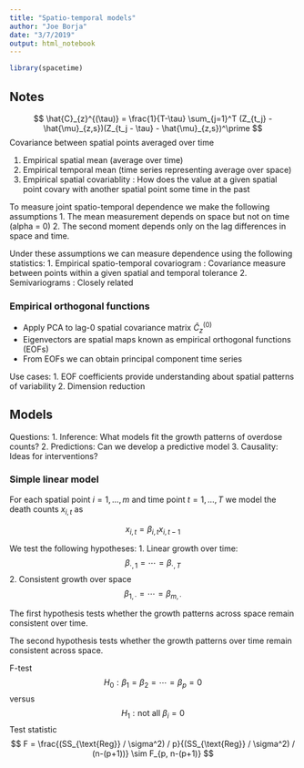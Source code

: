 ```yaml
---
title: "Spatio-temporal models"
author: "Joe Borja"
date: "3/7/2019"
output: html_notebook
---
```


```r
library(spacetime)
```

## Notes 

$$
\hat{C}_{z}^{(\tau)} = \frac{1}{T-\tau} \sum_{j=1}^T (Z_{t_j} - \hat{\mu}_{z,s})(Z_{t_j - \tau} - \hat{\mu}_{z,s})^\prime
$$
Covariance between spatial points averaged over time 

1. Empirical spatial mean (average over time)
2. Empirical temporal mean (time series representing average over space)
3. Empirical spatial covariablity : How does the value at a given spatial point covary with another spatial point some time in the past 

To measure joint spatio-temporal dependence we make the following assumptions
1. The mean measurement depends on space but not on time (alpha = 0)
2. The second moment depends only on the lag differences in space and time.

Under these assumptions we can measure dependence using the following statistics:
1. Empirical spatio-temporal covariogram : Covariance measure between points within a given spatial and temporal tolerance 
2. Semivariograms : Closely related

### Empirical orthogonal functions

- Apply PCA to lag-0 spatial covariance matrix $\hat{C}_z^(0)$
- Eigenvectors are spatial maps known as empirical orthogonal functions (EOFs)
- From EOFs we can obtain principal component time series 

Use cases:
1. EOF coefficients provide understanding about spatial patterns of variability 
2. Dimension reduction 

## Models

Questions: 
1. Inference: What models fit the growth patterns of overdose counts?
2. Predictions: Can we develop a predictive model 
3. Causality: Ideas for interventions? 

### Simple linear model

For each spatial point $i=1,\dots,m$ and time point $t=1,\dots,T$ we model the death counts $x_{i,t}$ as 

$$
x_{i,t} = \beta_{i,t} x_{i,t-1}
$$

We test the following hypotheses:
1. Linear growth over time: $$\beta_{\cdot,1} = \cdots = \beta_{\cdot, T}$$
2. Consistent growth over space $$\beta_{1,\cdot} = \cdots = \beta_{m, \cdot}$$

The first hypothesis tests whether the growth patterns across space remain consistent over time.

The second hypothesis tests whether the growth patterns over time remain consistent across space.  

F-test
$$
H_0: \beta_1 = \beta_2 = \cdots = \beta_p = 0
$$
versus
$$
H_1: \text{not all } \beta_i = 0
$$
Test statistic
$$
F = \frac{(SS_{\text{Reg}} / \sigma^2) / p}{(SS_{\text{Reg}} / \sigma^2) / (n-(p+1))} \sim F_{p, n-(p+1)}
$$